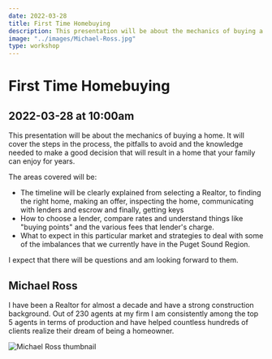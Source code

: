 ```yaml
---
date: 2022-03-28
title: First Time Homebuying
description: This presentation will be about the mechanics of buying a home. It will cover the steps in the process, the pitfalls to avoid and the knowledge needed to make a good decision that will result in a home that your family can enjoy for years.
image: "../images/Michael-Ross.jpg"
type: workshop
---
```


# First Time Homebuying

## 2022-03-28 at 10:00am

This presentation will be about the mechanics of buying a home. It will cover the steps in the process, the pitfalls to avoid and the knowledge needed to make a good decision that will result in a home that your family can enjoy for years.

The areas covered will be:

- The timeline will be clearly explained from selecting a Realtor, to finding the right home, making an offer, inspecting the home, communicating with lenders and escrow and finally, getting keys
- How to choose a lender, compare rates and understand things like "buying points" and the various fees that lender's charge.
- What to expect in this particular market and strategies to deal with some of the imbalances that we currently have in the Puget Sound Region.

I expect that there will be questions and am looking forward to them.

## Michael Ross

I have been a Realtor for almost a decade and have a strong construction background. Out of 230 agents at my firm I am consistently among the top 5 agents in terms of production and have helped countless hundreds of clients realize their dream of being a homeowner.

![Michael Ross thumbnail](../images/Michael-Ross.jpg)
